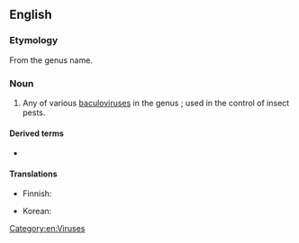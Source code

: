 {{also|Granulovirus}}
==English==
{{rfi|en}}
{{wikipedia}}
{{wikispecies}}

===Etymology===
From the genus name.

===Noun===
{{en-noun|es}}

# Any of various [[baculovirus]]es in the genus {{taxlink|Granulovirus|genus|noshow=1}}; used in the control of insect pests.

====Derived terms====
* {{l|en|granuloviral}}

====Translations====
{{trans-top|form of baculovirus}}
* Finnish: {{t|fi|granulovirus}}
{{trans-mid}}
* Korean: {{t|ko|과립병바이러스}}
{{trans-bottom}}

[[Category:en:Viruses]]